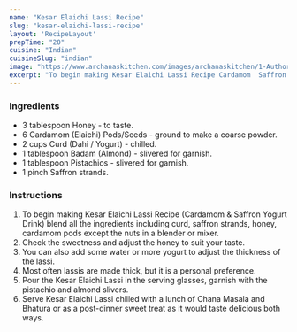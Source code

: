 ---
name: "Kesar Elaichi Lassi Recipe"
slug: "kesar-elaichi-lassi-recipe"
layout: 'RecipeLayout'
prepTime: "20"
cuisine: "Indian"
cuisineSlug: "indian"
image: "https://www.archanaskitchen.com/images/archanaskitchen/1-Author/Neha_Mathur/Kesar_Elaichi_Lassi_Recipe_Cardamom_Saffron_Yogurt_Drink.jpg"
excerpt: "To begin making Kesar Elaichi Lassi Recipe Cardamom  Saffron Yogurt Drink blend all the ingredients including curd, saffron strands, honey, cardamom pods except the nuts in a blender or mixer"
---

### Ingredients

- 3 tablespoon Honey - to taste.
- 6 Cardamom (Elaichi) Pods/Seeds - ground to make a coarse powder.
- 2 cups Curd (Dahi / Yogurt) - chilled.
- 1 tablespoon Badam (Almond) - slivered for garnish.
- 1 tablespoon Pistachios - slivered for garnish.
- 1 pinch Saffron strands.

### Instructions

1. To begin making Kesar Elaichi Lassi Recipe (Cardamom & Saffron Yogurt Drink) blend all the ingredients including curd, saffron strands, honey, cardamom pods except the nuts in a blender or mixer.
1. Check the sweetness and adjust the honey to suit your taste.
1. You can also add some water or more yogurt to adjust the thickness of the lassi.
1. Most often lassis are made thick, but it is a personal preference.
1. Pour the Kesar Elaichi Lassi in the serving glasses, garnish with the pistachio and almond slivers.
1. Serve Kesar Elaichi Lassi chilled with a lunch of Chana Masala and Bhatura or as a post-dinner sweet treat as it would taste delicious both ways.
